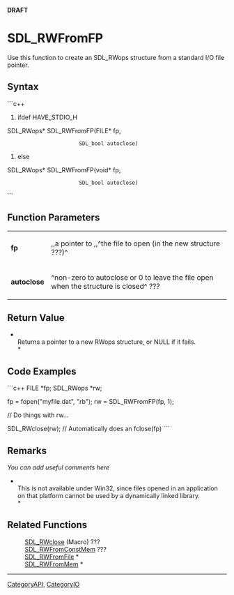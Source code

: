 <!-- pragma section-numbers off -->
<!-- pragma disable-camelcase -->
'''DRAFT'''

= SDL_RWFromFP =
Use this function to create an SDL_RWops structure from a standard I/O file pointer.


== Syntax ==
```c++
#ifdef HAVE_STDIO_H
SDL_RWops* SDL_RWFromFP(FILE*    fp,
                        SDL_bool autoclose)
#else
SDL_RWops* SDL_RWFromFP(void*    fp,
                        SDL_bool autoclose)
```

== Function Parameters ==
{|
|'''fp'''
|,,a pointer to ,,^the file to open (in the new structure ???)^
|-
|'''autoclose'''
|^non-zero to autoclose or 0 to leave the file open when the structure is closed^ ???
|}

== Return Value ==
*<br/>Returns a pointer to a new RWops structure, or NULL if it fails. <br/>*

== Code Examples ==
```c++
FILE *fp;
SDL_RWops *rw;

fp = fopen("myfile.dat", "rb");
rw = SDL_RWFromFP(fp, 1);

// Do things with rw...

SDL_RWclose(rw); // Automatically does an fclose(fp)
```

== Remarks ==
''You can add useful comments here''

*<br/>This is not available under Win32, since files opened in an application on that platform cannot be used by a dynamically linked library.<br/>*

== Related Functions ==
:[[SDL_RWclose]] (Macro) ???
:[[SDL_RWFromConstMem]] ???
:[[SDL_RWFromFile]] *
:[[SDL_RWFromMem]] *

----
[[CategoryAPI]], [[CategoryIO]]
